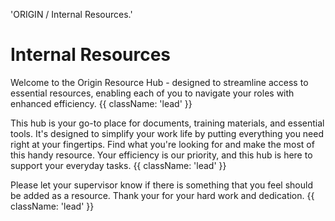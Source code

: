 
  'ORIGIN / Internal Resources.'

<HeroPattern />

# Internal Resources
Welcome to the Origin Resource Hub - designed to streamline access to essential resources, enabling each of you to navigate your roles with enhanced efficiency. {{ className: 'lead' }}

This hub is your go-to place for documents, training materials, and essential tools. It's designed to simplify your work life by putting everything you need right at your fingertips. Find what you're looking for and make the most of this handy resource. Your efficiency is our priority, and this hub is here to support your everyday tasks. {{ className: 'lead' }}

Please let your supervisor know if there is something that you feel should be added as a resource. Thank your for your hard work and dedication. {{ className: 'lead' }}
